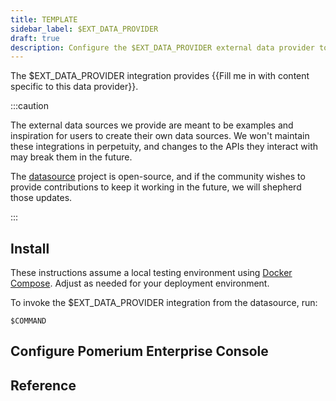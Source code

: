 ```yaml
---
title: TEMPLATE
sidebar_label: $EXT_DATA_PROVIDER
draft: true
description: Configure the $EXT_DATA_PROVIDER external data provider to extend your access policies.
---
```



The $EXT_DATA_PROVIDER integration provides {{Fill me in with content specific to this data provider}}.

:::caution

The external data sources we provide are meant to be examples and inspiration for users to create their own data sources. We won't maintain these integrations in perpetuity, and changes to the APIs they interact with may break them in the future.

The [datasource](https://github.com/pomerium/datasource) project is open-source, and if the community wishes to provide contributions to keep it working in the future, we will shepherd those updates.

:::

## Install

These instructions assume a local testing environment using [Docker Compose]. Adjust as needed for your deployment environment.

<Tabs>
<TabItem value="cloudsmith" label="Cloudsmith">

</TabItem>
<TabItem value="dockerhub" label="DockerHub">

</TabItem>
</Tabs>

To invoke the $EXT_DATA_PROVIDER integration from the datasource, run:

```
$COMMAND
```

## Configure Pomerium Enterprise Console

## Reference

[docker compose]: https://docs.docker.com/compose/

